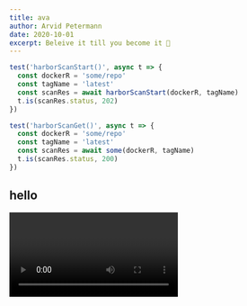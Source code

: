 ```yaml
---
title: ava
author: Arvid Petermann
date: 2020-10-01
excerpt: Beleive it till you become it 🦚
---
```



```javascript:title=some.spec.ts
test('harborScanStart()', async t => {
  const dockerR = 'some/repo'
  const tagName = 'latest'
  const scanRes = await harborScanStart(dockerR, tagName)
  t.is(scanRes.status, 202)
})

test('harborScanGet()', async t => {
  const dockerR = 'some/repo'
  const tagName = 'latest'
  const scanRes = await some(dockerR, tagName)
  t.is(scanRes.status, 200)
})
```

## hello
<Video
  key='video'
  videoSrcURL="https://www.youtube.com/embed/dQw4w9WgXcQ"
  videoTitle="Official Music Video on YouTube"
/>
